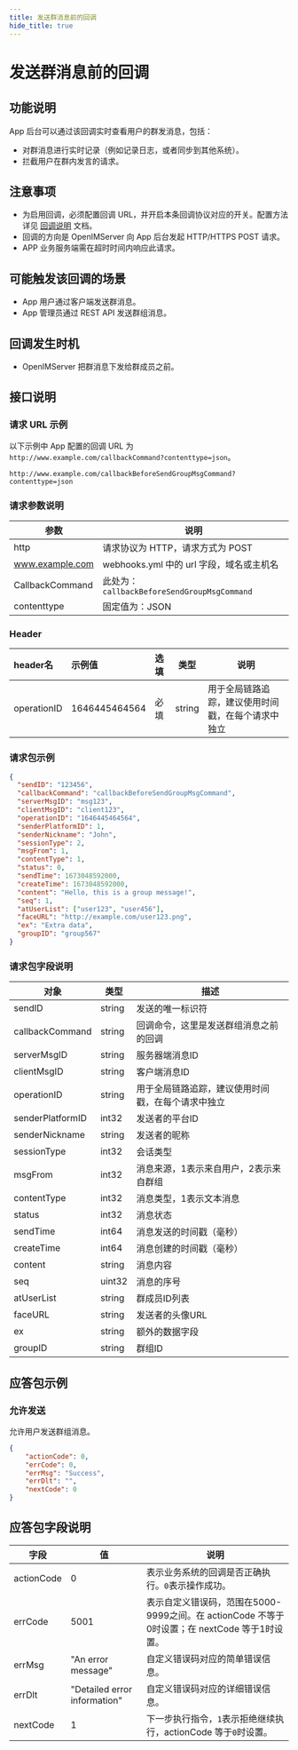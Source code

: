 ```yaml
---
title: 发送群消息前的回调
hide_title: true
---
```



# 发送群消息前的回调

## 功能说明
App 后台可以通过该回调实时查看用户的群发消息，包括：
- 对群消息进行实时记录（例如记录日志，或者同步到其他系统）。
- 拦截用户在群内发言的请求。


## 注意事项
- 为启用回调，必须配置回调 URL，并开启本条回调协议对应的开关。配置方法详见 [回调说明](../introduction) 文档。
- 回调的方向是 OpenIMServer 向 App 后台发起 HTTP/HTTPS POST 请求。
- APP 业务服务端需在超时时间内响应此请求。

## 可能触发该回调的场景
- App 用户通过客户端发送群消息。
- App 管理员通过 REST API 发送群组消息。


## 回调发生时机
- OpenIMServer 把群消息下发给群成员之前。

## 接口说明

### 请求 URL 示例
以下示例中 App 配置的回调 URL 为 `http://www.example.com/callbackCommand?contenttype=json`。
```plaintext
http://www.example.com/callbackBeforeSendGroupMsgCommand?contenttype=json
```

### 请求参数说明

| 参数            | 说明                                              |
| --------------- | ------------------------------------------------- |
| http            | 请求协议为 HTTP，请求方式为 POST                  |
| www.example.com | webhooks.yml 中的 url 字段，域名或主机名 |
| CallbackCommand | 此处为：`callbackBeforeSendGroupMsgCommand`       |
| contenttype     | 固定值为：JSON                                    |

### Header
| header名     | 示例值           | 选填  | 类型     | 说明                  |
|:------------|:--------------|:----|--------|---------------------|
| operationID | 1646445464564 | 必填  | string | 用于全局链路追踪，建议使用时间戳，在每个请求中独立 |

### 请求包示例
```json
{
  "sendID": "123456",
  "callbackCommand": "callbackBeforeSendGroupMsgCommand",
  "serverMsgID": "msg123",
  "clientMsgID": "client123",
  "operationID": "1646445464564",
  "senderPlatformID": 1,
  "senderNickname": "John",
  "sessionType": 2,
  "msgFrom": 1,
  "contentType": 1,
  "status": 0,
  "sendTime": 1673048592000,
  "createTime": 1673048592000,
  "content": "Hello, this is a group message!",
  "seq": 1,
  "atUserList": ["user123", "user456"],
  "faceURL": "http://example.com/user123.png",
  "ex": "Extra data",
  "groupID": "group567"
}
```




### 请求包字段说明

| 对象               | 类型   | 描述                                                  |
|-------------------|--------|--------------------------------------------------------|
| sendID            | string | 发送的唯一标识符                                        |
| callbackCommand   | string | 回调命令，这里是发送群组消息之前的回调                    |
| serverMsgID       | string | 服务器端消息ID                                         |
| clientMsgID       | string | 客户端消息ID                                           |
| operationID | string | 用于全局链路追踪，建议使用时间戳，在每个请求中独立 |
| senderPlatformID  | int32  | 发送者的平台ID                                          |
| senderNickname    | string | 发送者的昵称                                            |
| sessionType       | int32  | 会话类型                                               |
| msgFrom           | int32  | 消息来源，1表示来自用户，2表示来自群组                     |
| contentType       | int32  | 消息类型，1表示文本消息                                   |
| status            | int32  | 消息状态                                               |
| sendTime | int64 | 消息发送的时间戳（毫秒） |
| createTime        | int64  | 消息创建的时间戳（毫秒）                                 |
| content           | string | 消息内容                                               |
| seq               | uint32 | 消息的序号                                             |
| atUserList        | string | 群成员ID列表                                |
| faceURL           | string | 发送者的头像URL                                         |
| ex                | string | 额外的数据字段                                           |
| groupID           | string | 群组ID                                              |

## 应答包示例

### 允许发送

允许用户发送群组消息。

```json
{
    "actionCode": 0,
    "errCode": 0,
    "errMsg": "Success",
    "errDlt": "",
    "nextCode": 0
}

```



## 应答包字段说明

| 字段         | 值                           | 说明                                       |
|-------------|------------------------------|------------------------------------------|
| actionCode  | 0                            | 表示业务系统的回调是否正确执行。`0`表示操作成功。     |
| errCode     | 5001                        | 表示自定义错误码，范围在5000-9999之间。在 actionCode 不等于0时设置；在 nextCode 等于1时设置。|
| errMsg      | "An error message"           | 自定义错误码对应的简单错误信息。|
| errDlt      | "Detailed error information" | 自定义错误码对应的详细错误信息。|
| nextCode    | 1                            | 下一步执行指令，`1`表示拒绝继续执行，actionCode 等于`0`时设置。|
